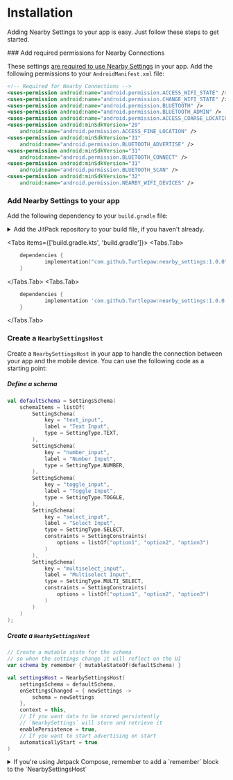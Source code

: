 
# Installation

Adding Nearby Settings to your app is easy. Just follow these steps to get started.

<Steps>
### Add required permissions for Nearby Connections

These settings [are required to use Nearby Settings](https://developers.google.com/nearby/connections/android/get-started#request_permissions) in your app. Add the following permissions to your `AndroidManifest.xml` file:

```xml
<!-- Required for Nearby Connections -->
<uses-permission android:name="android.permission.ACCESS_WIFI_STATE" />
<uses-permission android:name="android.permission.CHANGE_WIFI_STATE" />
<uses-permission android:name="android.permission.BLUETOOTH" />
<uses-permission android:name="android.permission.BLUETOOTH_ADMIN" />
<uses-permission android:name="android.permission.ACCESS_COARSE_LOCATION" />
<uses-permission android:minSdkVersion="29"
    android:name="android.permission.ACCESS_FINE_LOCATION" />
<uses-permission android:minSdkVersion="31"
    android:name="android.permission.BLUETOOTH_ADVERTISE" />
<uses-permission android:minSdkVersion="31"
    android:name="android.permission.BLUETOOTH_CONNECT" />
<uses-permission android:minSdkVersion="31"
    android:name="android.permission.BLUETOOTH_SCAN" />
<uses-permission android:minSdkVersion="32"
    android:name="android.permission.NEARBY_WIFI_DEVICES" />
```

### Add Nearby Settings to your app

Add the following dependency to your `build.gradle` file:

<details>
<summary>Add the JitPack repository to your build file, if you haven't already.</summary>

<Tabs items={['build.gradle.kts', 'build.gradle']}>
  <Tabs.Tab>
  
  ```kotlin {5}
	dependencyResolutionManagement {
		repositoriesMode.set(RepositoriesMode.FAIL_ON_PROJECT_REPOS)
		repositories {
			mavenCentral()
            maven { url = java.net.URI("https://jitpack.io") }
		}
	}
```
</Tabs.Tab>
  <Tabs.Tab>
  
  ```gradle {5}
	dependencyResolutionManagement {
		repositoriesMode.set(RepositoriesMode.FAIL_ON_PROJECT_REPOS)
		repositories {
			mavenCentral()
			maven { url 'https://jitpack.io' }
		}
	}
```
</Tabs.Tab>
</Tabs>

</details>

<Tabs items={['build.gradle.kts', 'build.gradle']}>
  <Tabs.Tab>
  
```kotlin {2}
	dependencies {
	        implementation("com.github.Turtlepaw:nearby_settings:1.0.0")
	}
```
</Tabs.Tab>
  <Tabs.Tab>
  
```gradle {2}
	dependencies {
	        implementation 'com.github.Turtlepaw:nearby_settings:1.0.0'
	}
```
</Tabs.Tab>
</Tabs>

### Create a `NearbySettingsHost`

Create a `NearbySettingsHost` in your app to handle the connection between your app and the mobile device. You can use the following code as a starting point:

##### Define a schema

```kotlin
val defaultSchema = SettingsSchema(
    schemaItems = listOf(
        SettingSchema(
            key = "text_input",
            label = "Text Input",
            type = SettingType.TEXT,
        ),
        SettingSchema(
            key = "number_input",
            label = "Number Input",
            type = SettingType.NUMBER,
        ),
        SettingSchema(
            key = "toggle_input",
            label = "Toggle Input",
            type = SettingType.TOGGLE,
        ),
        SettingSchema(
            key = "select_input",
            label = "Select Input",
            type = SettingType.SELECT,
            constraints = SettingConstraints(
                options = listOf("option1", "option2", "option3")
            )
        ),
        SettingSchema(
            key = "multiselect_input",
            label = "Multiselect Input",
            type = SettingType.MULTI_SELECT,
            constraints = SettingConstraints(
                options = listOf("option1", "option2", "option3")
            )
        )
    )
);
```

##### Create a `NearbySettingsHost`

```kotlin
// Create a mutable state for the schema
// so when the settings change it will reflect on the UI
var schema by remember { mutableStateOf(defaultSchema) }

val settingsHost = NearbySettingsHost(
    settingsSchema = defaultSchema,
    onSettingsChanged = { newSettings ->
        schema = newSettings
    },
    context = this,
    // If you want data to be stored persistently
    // `NearbySettings` will store and retrieve it
    enablePersistence = true,
    // If you want to start advertising on start
    automaticallyStart = true
)
```

<details>
<summary>If you're using Jetpack Compose, remember to add a `remember` block to the `NearbySettingsHost`</summary>

```kotlin
val settingsHost = remember {
    NearbySettingsHost(
        // ...
    )
}
```

</details>

</Steps>
